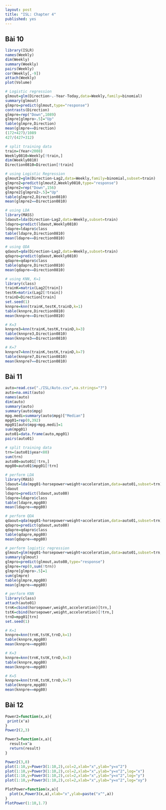 ```yaml
---
layout: post
title: "ISL: Chapter 4"
published: yes
---
```


## Bài 10

```r
library(ISLR)
names(Weekly)
dim(Weekly)
summary(Weekly)
pairs(Weekly)
cor(Weekly[,-9])
attach(Weekly)
plot(Volume)

# Logistic regression
glmout=glm(Direction~.-Year-Today,data=Weekly,family=binomial)
summary(glmout)
glmpro=predict(glmout,type="response")
contrasts(Direction)
glmpre=rep("Down",1089)
glmpre[glmpro>.5]="Up"
table(glmpre,Direction)
mean(glmpre==Direction)
(172+427)/1089
427/(427+312)

# split training data
train=(Year<2008)
Weekly0810=Weekly[!train,]
dim(Weekly0810)
Direction0810=Direction[!train]

# using Logistic Regression
glmout2=glm(Direction~Lag2,data=Weekly,family=binomial,subset=train)
glmpro2=predict(glmout2,Weekly0810,type="response")
glmpre2=rep("Down",156)
glmpre2[glmpro2>.5]="Up"
table(glmpre2,Direction0810)
mean(glmpre2==Direction0810)

# using LDA
library(MASS)
ldaout=lda(Direction~Lag2,data=Weekly,subset=train)
ldapro=predict(ldaout,Weekly0810)
ldapre=ldapro$class
table(ldapre,Direction0810)
mean(ldapre==Direction0810)

# using QDA
qdaout=qda(Direction~Lag2,data=Weekly,subset=train)
qdapro=predict(qdaout,Weekly0810)
qdapre=qdapro$class
table(qdapre,Direction0810)
mean(qdapre==Direction0810)

# using KNN, K=1
library(class)
trainK=matrix(Lag2[train])
testK=matrix(Lag2[!train])
trainD=Direction[train]
set.seed(1)
knnpre=knn(trainK,testK,trainD,k=1)
table(knnpre,Direction0810)
mean(knnpre==Direction0810)

# K=3
knnpre3=knn(trainK,testK,trainD,k=3)
table(knnpre3,Direction0810)
mean(knnpre3==Direction0810)

# K=7
knnpre7=knn(trainK,testK,trainD,k=7)
table(knnpre7,Direction0810)
mean(knnpre7==Direction0810)
```

## Bài 11
```r
auto=read.csv("./ISL/Auto.csv",na.strings="?")
auto=na.omit(auto)
names(auto)
dim(auto)
summary(auto)
summary(auto$mpg)
mpg.medi=summary(auto$mpg)["Median"]
mpg01=rep(0,392)
mpg01[auto$mpg>mpg.medi]=1
sum(mpg01)
auto01=data.frame(auto,mpg01)
pairs(auto01)

# split training data
trn=(auto01$year<80)
sum(trn)
auto80=auto01[!trn,]
mpg80=auto01$mpg01[!trn]

# perform LDA
library(MASS)
ldaout=lda(mpg01~horsepower+weight+acceleration,data=auto01,subset=trn)
ldaout
ldapro=predict(ldaout,auto80)
ldapre=ldapro$class
table(ldapre,mpg80)
mean(ldapre==mpg80)

# perform QDA
qdaout=qda(mpg01~horsepower+weight+acceleration,data=auto01,subset=trn)
qdapro=predict(qdaout,auto80)
qdapre=qdapro$class
table(qdapre,mpg80)
mean(qdapre==mpg80)

# perform logistic regression
glmout=glm(mpg01~horsepower+weight+acceleration,data=auto01,subset=trn,family=binomial)
summary(glmout)
glmpro=predict(glmout,auto80,type="response")
glmpre=rep(0,sum(!trn))
glmpre[glmpro>.5]=1
sum(glmpre)
table(glmpre,mpg80)
mean(glmpre==mpg80)

# perform KNN
library(class)
attach(auto01)
trnK=cbind(horsepower,weight,acceleration)[trn,]
tstK=cbind(horsepower,weight,acceleration)[!trn,]
trnD=mpg01[trn]
set.seed(1)

# K=1
knnpre=knn(trnK,tstK,trnD,k=1)
table(knnpre,mpg80)
mean(knnpre==mpg80)

# K=3
knnpre=knn(trnK,tstK,trnD,k=3)
table(knnpre,mpg80)
mean(knnpre==mpg80)

# K=5
knnpre=knn(trnK,tstK,trnD,k=7)
table(knnpre,mpg80)
mean(knnpre==mpg80)
```

## Bài 12
```r
Power2=function(x,a){
 print(x^a) 
}
Power2(2,3)

Power3=function(x,a){
  result=x^a
  return(result)
}

Power2(3,8)
plot(1:10,y=Power3(1:10,2),col=2,xlab="x",ylab="y=x^2")
plot(1:10,y=Power3(1:10,2),col=2,xlab="x",ylab="y=x^2",log="x")
plot(1:10,y=Power3(1:10,2),col=2,xlab="x",ylab="y=x^2",log="y")
plot(1:10,y=Power3(1:10,2),col=2,xlab="x",ylab="y=x^2",log="xy")

PlotPower=function(x,a){
  plot(x,Power3(x,a),xlab="x",ylab=paste("x^",a))
}
PlotPower(1:10,1.7)
```
